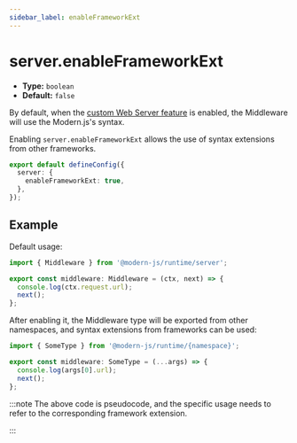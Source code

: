 ```yaml
---
sidebar_label: enableFrameworkExt
---
```


# server.enableFrameworkExt

- **Type:** `boolean`
- **Default:** `false`

By default, when the [custom Web Server feature](/guides/advanced-features/web-server) is enabled, the Middleware will use the Modern.js's syntax.

Enabling `server.enableFrameworkExt` allows the use of syntax extensions from other frameworks.

```ts title="modern.config.ts"
export default defineConfig({
  server: {
    enableFrameworkExt: true,
  },
});
```

## Example

Default usage:

```ts title="server/index.ts"
import { Middleware } from '@modern-js/runtime/server';

export const middleware: Middleware = (ctx, next) => {
  console.log(ctx.request.url);
  next();
};
```

After enabling it, the Middleware type will be exported from other namespaces, and syntax extensions from frameworks can be used:

```ts title="server/index.ts"
import { SomeType } from '@modern-js/runtime/{namespace}';

export const middleware: SomeType = (...args) => {
  console.log(args[0].url);
  next();
};
```

:::note
The above code is pseudocode, and the specific usage needs to refer to the corresponding framework extension.

:::
